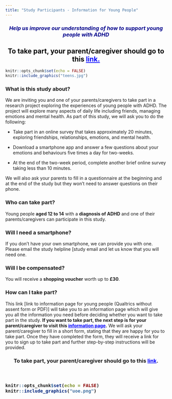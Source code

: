 ```yaml
---
title: "Study Participants - Information for Young People"
---
```

<h3 style="text-align: center;"><span style="color:darkblue">*Help us improve our understanding of how to support young people with ADHD*</span></h3> 

<h2 style="text-align: center;"><span style="color:black">To take part, your parent/caregiver should go to this <a href="https://edinburgh.eu.qualtrics.com/jfe/form/SV_agdkr7R72tsPHcq" style="color: blue;">link.</a></span></h2>  

```r
knitr::opts_chunk$set(echo = FALSE)
knitr::include_graphics("teens.jpg")
``` 

### What is this study about?
We are inviting you and one of your parents/caregivers to take part in a research project exploring the experiences of young people with ADHD. The project will explore many aspects of daily life including friends, managing emotions and mental health. As part of this study, we will ask you to do the following:

-	Take part in an online survey that takes approximately 20 minutes, exploring friendships, relationships, emotions, and mental health.

-	Download a smartphone app and answer a few questions about your emotions and behaviours five times a day for two-weeks.

-	At the end of the two-week period, complete another brief online survey taking less than 10 minutes.

We will also ask your parents to fill in a questionnaire at the beginning and at the end of the study but they won’t need to answer questions on their phone.


### Who can take part?
Young people **aged 12 to 14** with a **diagnosis of ADHD** and one of their parents/caregivers can participate in this study.

### Will I need a smartphone?
If you don't have your own smartphone, we can provide you with one. Please email the study helpline [study email and let us know that you will need one.

### Will I be compensated?
You will receive a **shopping voucher** worth up to **£30**.

### How can I take part?

This link [link to information page for young people (Qualtrics without assent form or PDF)] will take you to an information page which will give you all the information you need before deciding whether you want to take part in the study. **If you want to take part, the next step is for your parent/caregiver to visit this <a href="https://edinburgh.eu.qualtrics.com/jfe/form/SV_agdkr7R72tsPHcq" style="color: blue;">information page</a>.** We will ask your parent/caregiver to fill in a short form, stating that they are happy for you to take part. Once they have completed the form, they will receive a link for you to sign up to take part and further step-by-step instructions will be provided.

<h3 style="text-align: center;">**To take part, your parent/caregiver should go to this <a href="https://edinburgh.eu.qualtrics.com/jfe/form/SV_agdkr7R72tsPHcq" style="color: blue;">link</a>**.<h3> 

&nbsp;<br>

```r
knitr::opts_chunk$set(echo = FALSE)
knitr::include_graphics("uoe.png")
``` 
